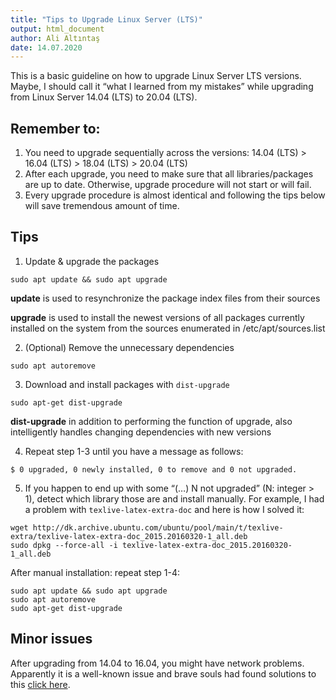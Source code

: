 ```yaml
---
title: "Tips to Upgrade Linux Server (LTS)"
output: html_document
author: Ali Altıntaş
date: 14.07.2020
---
```


This is a basic guideline on how to upgrade Linux Server LTS versions. Maybe, I should call it "what I learned from my mistakes" while upgrading from Linux Server 14.04 (LTS) to 20.04 (LTS).


## Remember to:

1. You need to upgrade sequentially across the versions: 14.04 (LTS) > 16.04 (LTS) >  18.04 (LTS) > 20.04 (LTS)
2. After each upgrade, you need to make sure that all libraries/packages are up to date. Otherwise, upgrade procedure will not start or will fail.
3. Every upgrade procedure is almost identical and following the tips below will save tremendous amount of time.

## Tips

1. Update & upgrade the packages

```
sudo apt update && sudo apt upgrade
```
**update**  is used to resynchronize the package index files from their sources

**upgrade** is used to install the newest versions of all packages currently installed on the system from the sources enumerated in /etc/apt/sources.list

2. (Optional) Remove the unnecessary dependencies
```
sudo apt autoremove
```

3. Download and install packages with `dist-upgrade`
```
sudo apt-get dist-upgrade
```

**dist-upgrade** in addition to performing the function of upgrade, also intelligently handles changing dependencies with new versions

4. Repeat step 1-3 until you have a message as follows:
```
$ 0 upgraded, 0 newly installed, 0 to remove and 0 not upgraded.
```

5. If you happen to end up with some "(...) N not upgraded" (N: integer > 1), detect which library those are and install manually. For example, I had a problem with `texlive-latex-extra-doc` and here is how I solved it:
```
wget http://dk.archive.ubuntu.com/ubuntu/pool/main/t/texlive-extra/texlive-latex-extra-doc_2015.20160320-1_all.deb
sudo dpkg --force-all -i texlive-latex-extra-doc_2015.20160320-1_all.deb
```

After manual installation: repeat step 1-4:
```
sudo apt update && sudo apt upgrade
sudo apt autoremove
sudo apt-get dist-upgrade
```

## Minor issues
After upgrading from 14.04 to 16.04, you might have network problems. Apparently it is a well-known issue and brave souls had found solutions to this [click here](https://askubuntu.com/questions/767574/no-network-after-upgrade-to-16-04).
